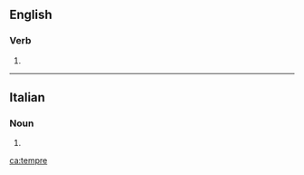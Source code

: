 ==English==

===Verb===
{{en-verb|tempr}}

# {{obsolete form of|temper|lang=en}}
----
==Italian==

===Noun===
{{head|it|plural|g=f}}

# {{plural of|tempra|lang=it}}

[[ca:tempre]]